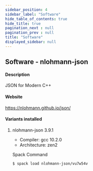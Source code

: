 ```yaml
---
sidebar_position: 4
sidebar_label: "Software"
hide_table_of_contents: true
hide_title: true
pagination_next : null
pagination_prev : null
title: "Software"
displayed_sidebar: null
---
```


## Software - nlohmann-json


#### Description
JSON for Modern C++

#### Website
https://nlohmann.github.io/json/

#### Variants installed

1. nlohmann-json 3.9.1

    - Compiler: gcc 10.2.0
    - Architecture: zen2

    Spack Command
    ```bash
    $ spack load nlohmann-json/vu7w54v
    ```

